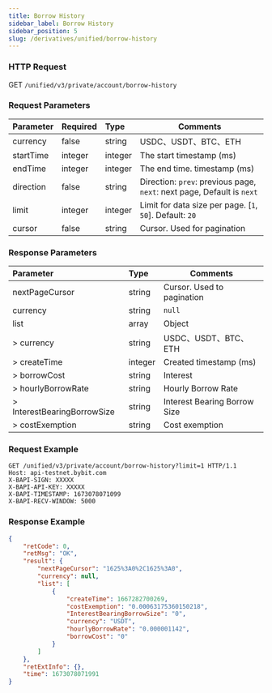 ```yaml
---
title: Borrow History
sidebar_label: Borrow History
sidebar_position: 5
slug: /derivatives/unified/borrow-history
---
```


### HTTP Request
GET `/unified/v3/private/account/borrow-history`

### Request Parameters
| Parameter | Required | Type | Comments|
|:----- |:-------|:-----|------ |
|currency |false |string |USDC、USDT、BTC、ETH|
|startTime |integer |integer |The start timestamp (ms) |
|endTime |integer |integer |The end time. timestamp (ms) |
|direction |false |string |Direction: `prev`: previous page, `next`: next page, Default is `next` |
|limit |integer |integer |Limit for data size per page. [`1`, `50`]. Default: `20`|
|cursor |false |string |Cursor. Used for pagination|

### Response Parameters
| Parameter | Type | Comments|
|:----- |:-----|----- |
|nextPageCursor |string |Cursor. Used to pagination |
|currency |string |`null` |
|list |array |Object|
|> currency |string |USDC、USDT、BTC、ETH|
|> createTime |integer |Created timestamp (ms)|
|> borrowCost |string |Interest|
|> hourlyBorrowRate |string |Hourly Borrow Rate |
|> InterestBearingBorrowSize |string |Interest Bearing Borrow Size |
|> costExemption |string |Cost exemption |

### Request Example

```http
GET /unified/v3/private/account/borrow-history?limit=1 HTTP/1.1
Host: api-testnet.bybit.com
X-BAPI-SIGN: XXXXX
X-BAPI-API-KEY: XXXXX
X-BAPI-TIMESTAMP: 1673078071099
X-BAPI-RECV-WINDOW: 5000
```

### Response Example

```json
{
    "retCode": 0,
    "retMsg": "OK",
    "result": {
        "nextPageCursor": "1625%3A0%2C1625%3A0",
        "currency": null,
        "list": [
            {
                "createTime": 1667282700269,
                "costExemption": "0.00063175360150218",
                "InterestBearingBorrowSize": "0",
                "currency": "USDT",
                "hourlyBorrowRate": "0.000001142",
                "borrowCost": "0"
            }
        ]
    },
    "retExtInfo": {},
    "time": 1673078071991
}
```